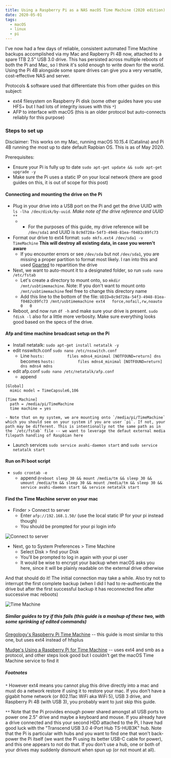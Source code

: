 ```yaml
---
title: Using a Raspberry Pi as a NAS macOS Time Machine (2020 edition)
date: 2020-05-01
tags:
  - macOS
  - linux
  - pi
---
```


I've now had a few days of reliable, consistent automated Time Machine backups accomplished via my Mac and Rapberry Pi 4B now, attached to a spare 1TB 2.5" USB 3.0 drive. This has persisted across multiple reboots of both the Pi and Mac, so I think it's solid enough to write down for the world. Using the Pi 4B alongside some spare drives can give you a very versatile, cost-effective NAS and server.

Protocols & software used that differentiate this from other guides on this subject:
- ext4 filesystem on Raspberry Pi disk (some other guides have you use HFS+ but I had lots of integrity issues with this `*`)
- AFP to interface with macOS (this is an older protocol but auto-connects reliably for this purpose)

### Steps to set up

Disclaimer: This works on my Mac, running macOS 10.15.4 (Catalina) and Pi 4B running the most up to date default Rapbian OS. This is as of May 2020.

Prerequisites:
- Ensure your Pi is fully up to date `sudo apt-get update && sudo apt-get upgrade -y`
- Make sure the Pi uses a static IP on your local network (there are good guides on this, it is out of scope for this post)

#### Connecting and mounting the drive on the Pi
- Plug in your drive into a USB port on the Pi and get the drive UUID with `ls -lha /dev/disk/by-uuid`. *Make note of the drive reference and UUID* `**`
    - * For the purposes of this guide, my drive reference will be `/dev/sda1` and UUID is `8c9d728a-54f3-4948-81ea-f0482c89fc73`
- Format our drive to ext4 format: `sudo mkfs.ext4 /dev/sda1 -v TimeMachine` **This will destroy all existing data, in case you weren't aware**
    - If you encounter errors or see `/dev/sda` but not `/dev/sda1`, you are missing a proper partition to format most likely. I ran into this and used [Gparted](https://gparted.org/download.php) to repartition the drive
- Next, we want to auto-mount it to a designated folder, so run `sudo nano /etc/fstab`
    - Let's create a directory to mount onto, so `mkdir /mnt/usbtimemachine`. Note: If you don't want to mount onto `/mnt/usbtimemachine` feel free to change this directory name
    - Add this line to the bottom of the file: `UDID=8c9d728a-54f3-4948-81ea-f0482c89fc73 /mnt/usbtimemachine ext4   force,nofail,rw,noauto   0   0`
- Reboot, and now run `df -h` and make sure your drive is present. `sudo fdisk -l` also for a little more verbosity. Make sure everything looks good based on the specs of the drive.

#### Afp and time machine broadcast setup on the Pi
- Install netatalk: `sudo apt-get install netatalk -y`
- edit nsswitch.conf `sudo nano /etc/nsswitch.conf`
    - Line `hosts:          files mdns4_minimal [NOTFOUND=return] dns` becomes `hosts:          files mdns4_minimal [NOTFOUND=return] dns mdns4 mdns`
- edit afp.conf `sudo nano /etc/netatalk/afp.conf`
    - append 

```
[Global]
  mimic model = TimeCapsule6,106

[Time Machine]
  path = /media/pi/TimeMachine
  time machine = yes
```

    - Note that on my system, we are mounting onto `/media/pi/TimeMachine` which you should see on your system if you are user `pi`. If not, your path may be different. This is intentionally not the same path as in the `/etc/fstab` file -- we want to leverage the defaut external media filepath handling of Raspbian here
- Launch services `sudo service avahi-daemon start` and `sudo service netatalk start`

#### Run on Pi boot script
- `sudo crontab -e`
    - append `@reboot sleep 30 && mount /media/tm && sleep 30 && umount /media/tm && sleep 30 && mount /media/tm && sleep 30 && service avahi-daemon start && service netatalk start`

#### Find the Time Machine server on your mac
- Finder > Connect to server
    - Enter `afp://192.168.1.50/` (use the local static IP for your pi instead though)
    - You should be prompted for your pi login info

![Connect to server](./connect-to-server.png)

- Next, go to System Preferences > Time Machine
    - Select Disk > find your Disk
    - You'll be prompted to log in again with your pi user
    - It would be wise to encrypt your backup when macOS asks you here, since it will be plainly readable on the external drive otherwise

And that should do it! The initial connection may take a while. Also try not to interrupt the first complete backup (when I did I had to re-authenticate the drive but after the first successful backup it has reconnected fine after successive mac reboots)

![Time Machine](./time-machine.png)


##### Similar guides to try if this fails (this guide is a mashup of these two, with some sprinking of edited commands)
[Gregology's Raspberry Pi Time Machine](https://gregology.net/2018/09/raspberry-pi-time-machine/) -- this guide is most similar to this one, but uses ext4 instead of hfsplus

[Mudge's Using a Raspberry Pi for Time Machine](https://mudge.name/2019/11/12/using-a-raspberry-pi-for-time-machine/) -- uses ext4 and smb as a protocol, and other steps look good but I couldn't get the macOS Time Machine service to find it

##### Footnotes

`*` However ext4 means you cannot plug this drive directly into a mac and must do a network restore if using it to restore your mac. If you don't have a gigabit home network (or 802.11ac WiFi aka WiFi 5), USB 3 drive, and Raspberry Pi 4B (with USB 3), you probably want to just skip this guide.

`**` Note that the Pi provides enough power shared amongst all USB ports to power one 2.5" drive and maybe a keyboard and mouse. If you already have a drive connected and this your second HDD attached to the Pi, I have had good luck with the "Transcend USB 3.0 4-Port Hub TS-HUB3K" hub. Note that the Pi is particular with hubs and you want to find one that won't back-power the Pi itself (we want the Pi using its better USB-C cable for power), and this one appears to not do that. If you don't use a hub, one or both of your drives may suddenly dismount when spun up (or not mount at all).